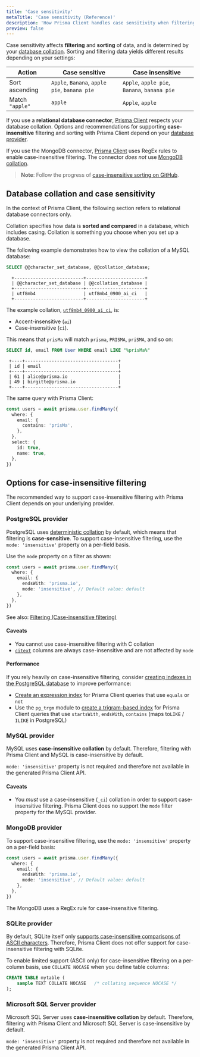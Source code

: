 ```yaml
---
title: 'Case sensitivity'
metaTitle: 'Case sensitivity (Reference)'
description: 'How Prisma Client handles case sensitivity when filtering and sorting.'
preview: false
---
```


<TopBlock title={frontMatter.title}>

Case sensitivity affects **filtering** and **sorting** of data, and is determined by your [database collation](#database-collation-and-case-sensitivity). Sorting and filtering data yields different results depending on your settings:

| Action          | Case sensitive                               | Case insensitive                             |
| --------------- | -------------------------------------------- | -------------------------------------------- |
| Sort ascending  | `Apple`, `Banana`, `apple pie`, `banana pie` | `Apple`, `apple pie`, `Banana`, `banana pie` |
| Match `"apple"` | `apple`                                      | `Apple`, `apple`                             |

If you use a **relational database connector**, [Prisma Client](/orm/prisma-client) respects your database collation. Options and recommendations for supporting **case-insensitive** filtering and sorting with Prisma Client depend on your [database provider](#options-for-case-insensitive-filtering).

If you use the MongoDB connector, [Prisma Client](.) uses RegEx rules to enable case-insensitive filtering. The connector _does not_ use [MongoDB collation](https://docs.mongodb.com/manual/reference/collation/).

> **Note**: Follow the progress of [case-insensitive sorting on GitHub](https://github.com/prisma/prisma-client-js/issues/841).

</TopBlock>

## Database collation and case sensitivity

<Admonition type="info">

In the context of Prisma Client, the following section refers to relational database connectors only.

</Admonition>

Collation specifies how data is **sorted and compared** in a database, which includes casing. Collation is something you choose when you set up a database.

The following example demonstrates how to view the collation of a MySQL database:

<CodeWithResult expanded={true}>

<cmd>

```sql no-lines
SELECT @@character_set_database, @@collation_database;
```

</cmd>

<cmdResult>

```no-lines no-copy
  +--------------------------+----------------------+
  | @@character_set_database | @@collation_database |
  +--------------------------+----------------------+
  | utf8mb4                  | utf8mb4_0900_ai_ci   |
  +--------------------------+----------------------+
```

</cmdResult>

</CodeWithResult>

The example collation, [`utf8mb4_0900_ai_ci`](https://dev.mysql.com/doc/refman/8.0/en/charset-collation-names.html), is:

- Accent-insensitive (`ai`)
- Case-insensitive (`ci`).

This means that `prisMa` will match `prisma`, `PRISMA`, `priSMA`, and so on:

<CodeWithResult expanded={true}>

<cmd>

```sql no-lines
SELECT id, email FROM User WHERE email LIKE "%prisMa%"
```

</cmd>

<cmdResult>

```no-lines no-copy
 +----+-----------------------------------+
 | id | email                             |
 +----+-----------------------------------+
 | 61 | alice@prisma.io                   |
 | 49 | birgitte@prisma.io                |
 +----+-----------------------------------+
```

</cmdResult>

</CodeWithResult>

The same query with Prisma Client:

```ts
const users = await prisma.user.findMany({
  where: {
    email: {
      contains: 'prisMa',
    },
  },
  select: {
    id: true,
    name: true,
  },
})
```

## Options for case-insensitive filtering

The recommended way to support case-insensitive filtering with Prisma Client depends on your underlying provider.

### PostgreSQL provider

PostgreSQL uses [deterministic collation](https://www.postgresql.org/docs/current/collation.html#COLLATION-NONDETERMINISTIC) by default, which means that filtering is **case-sensitive**. To support case-insensitive filtering, use the `mode: 'insensitive'` property on a per-field basis.

Use the `mode` property on a filter as shown:

```ts highlight=5;normal
const users = await prisma.user.findMany({
  where: {
    email: {
      endsWith: 'prisma.io',
      mode: 'insensitive', // Default value: default
    },
  },
})
```

See also: [Filtering (Case-insensitive filtering)](/orm/prisma-client/queries/filtering-and-sorting#case-insensitive-filtering)

#### Caveats

- You cannot use case-insensitive filtering with C collation
- [`citext`](https://www.postgresql.org/docs/12/citext.html) columns are always case-insensitive and are not affected by `mode`

#### Performance

If you rely heavily on case-insensitive filtering, consider [creating indexes in the PostgreSQL database](https://www.postgresql.org/docs/current/indexes.html) to improve performance:

- [Create an expression index](https://www.postgresql.org/docs/current/indexes-expressional.html) for Prisma Client queries that use `equals` or `not`
- Use the `pg_trgm` module to [create a trigram-based index](https://www.postgresql.org/docs/12/pgtrgm.html#id-1.11.7.40.7) for Prisma Client queries that use `startsWith`, `endsWith`, `contains` (maps to`LIKE` / `ILIKE` in PostgreSQL)

### MySQL provider

MySQL uses **case-insensitive collation** by default. Therefore, filtering with Prisma Client and MySQL is case-insensitive by default.

`mode: 'insensitive'` property is not required and therefore not available in the generated Prisma Client API.

#### Caveats

- You _must_ use a case-insensitive (`_ci`) collation in order to support case-insensitive filtering. Prisma Client does no support the `mode` filter property for the MySQL provider.

### MongoDB provider

To support case-insensitive filtering, use the `mode: 'insensitive'` property on a per-field basis:

```ts highlight=5;normal
const users = await prisma.user.findMany({
  where: {
    email: {
      endsWith: 'prisma.io',
      mode: 'insensitive', // Default value: default
    },
  },
})
```

The MongoDB uses a RegEx rule for case-insensitive filtering.

### SQLite provider

By default, SQLite itself only [supports case-insensitive comparisons of ASCII characters](https://www.sqlite.org/faq.html#q18). Therefore, Prisma Client does not offer support for case-insensitive filtering with SQLite.

To enable limited support (ASCII only) for case-insensitive filtering on a per-column basis, use `COLLATE NOCASE` when you define table columns:

```sql
CREATE TABLE mytable (
    sample TEXT COLLATE NOCASE   /* collating sequence NOCASE */
);
```

### Microsoft SQL Server provider

Microsoft SQL Server uses **case-insensitive collation** by default. Therefore, filtering with Prisma Client and Microsoft SQL Server is case-insensitive by default.

`mode: 'insensitive'` property is not required and therefore not available in the generated Prisma Client API.
